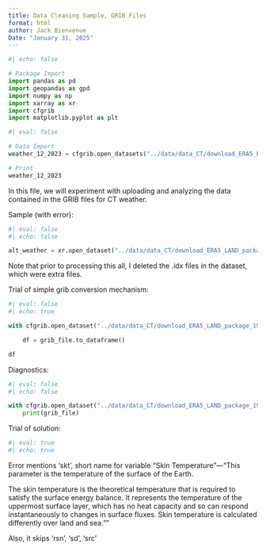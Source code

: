 ```yaml
---
title: Data Cleaning Sample, GRIB Files
format: html
author: Jack Bienvenue
Date: "January 31, 2025"
---
```


``` python
#| echo: false

# Package Import
import pandas as pd
import geopandas as gpd
import numpy as np
import xarray as xr
import cfgrib
import matplotlib.pyplot as plt
```

``` python
#| eval: false

# Data Import
weather_12_2023 = cfgrib.open_datasets("../data/data_CT/download_ERA5_LAND_package_2023_11.grib")

# Print
weather_12_2023
```

In this file, we will experiment with uploading and analyzing the data contained in the GRIB files for CT weather.

Sample (with error):
``` python
#| eval: false
#| echo: false

alt_weather = xr.open_dataset("../data/data_CT/download_ERA5_LAND_package_1979_10.grib", engine = 'cfgrib')
```

Note that prior to processing this all, I deleted the .idx files in the dataset, which were extra files. 

Trial of simple grib conversion mechanism:

``` python
#| eval: false
#| echo: true

with cfgrib.open_dataset("../data/data_CT/download_ERA5_LAND_package_1999_10.grib") as grib_file:

    df = grib_file.to_dataframe()

df
```

Diagnostics:

```python
#| eval: false
#| echo: false

with cfgrib.open_dataset("../data/data_CT/download_ERA5_LAND_package_1999_10.grib") as grib_file:
    print(grib_file)
```

Trial of solution:

```python
#| eval: true
#| echo: true


```

Error mentions 'skt', short name for variable "Skin Temperature"---"This parameter is the temperature of the surface of the Earth.

The skin temperature is the theoretical temperature that is required to satisfy the surface energy balance. It represents the temperature of the uppermost surface layer, which has no heat capacity and so can respond instantaneously to changes in surface fluxes. Skin temperature is calculated differently over land and sea.""

Also, it skips 'rsn', 'sd', 'src'